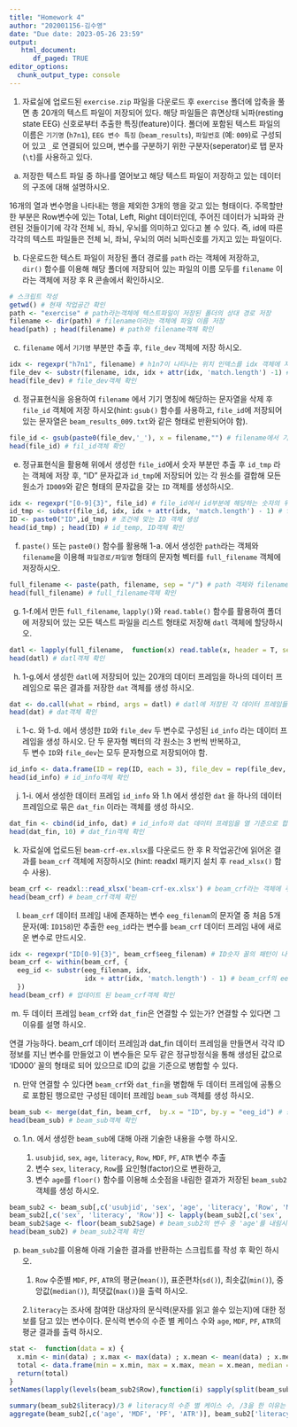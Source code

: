 ```yaml
---
title: "Homework 4"
author: "202001156-김수영"
date: "Due date: 2023-05-26 23:59"
output: 
   html_document:
      df_paged: TRUE
editor_options:
  chunk_output_type: console
---
```



1. 자료실에 업로드된 `exercise.zip` 파일을 다운로드 후 `exercise` 폴더에 압축을 
풀면 총 20개의 텍스트 파일이 저장되어 있다. 해당 파일들은 
휴면상태 뇌파(resting state EEG) 신호로부터 추출한 특징(feature)이다. 
폴더에 포함된 텍스트 파일의 이름은 `기기명` (`h7n1`), 
`EEG 변수 특징` (`beam_results`), `파일번호` (예: `009`)로 
구성되어 있고 `_`로 연결되어 있으며, 변수를 구분하기 위한 구분자(seperator)로 탭 문자(`\t`)를 
사용하고 있다.


a. 저장한 텍스트 파일 중 하나를 열어보고 해당 텍스트 파일이 저장하고 있는 
데이터의 구조에 대해 설명하시오. 

16개의 열과 변수명을 나타내는 행을 제외한 3개의 행을 갖고 있는 형태이다. 주목할만한 부분은 Row변수에 있는 Total, Left, Right 데이터인데, 주어진 데이터가 뇌파와 관련된 것들이기에 각각 전체 뇌, 좌뇌, 우뇌를 의미하고 있다고 볼 수 있다. 즉, id에 따른 각각의 텍스트 파일들은 전체 뇌, 좌뇌, 우뇌의 여러 뇌파신호를 가지고 있는 파일이다.



b. 다운로드한 텍스트 파일이 저장된 폴더 경로를 `path` 라는 객체에 저장하고,  
`dir()` 함수를 이용해 해당 폴더에 저장되어 있는 파일의 이름 모두를 `filename` 
이라는 객체에 저장 후 R 콘솔에서 확인하시오. 


```r
# 스크립트 작성
getwd() # 현재 작업공간 확인
path <- "exercise" # path라는객체에 텍스트파일이 저장된 폴더의 상대 경로 저장
filename <- dir(path) # filename이라는 객체에 파일 이름 저장
head(path) ; head(filename) # path와 filename객체 확인
```


c. `filename` 에서 `기기명` 부분만 추출 후, `file_dev` 객체에 저장 하시오. 


```r
idx <- regexpr("h7n1", filename) # h1n7이 나타나는 위치 인덱스를 idx 객체에 저장
file_dev <- substr(filename, idx, idx + attr(idx, 'match.length') -1) # h7n1 부분을 추출하여 file_dev에 할당
head(file_dev) # file_dev객체 확인
```



d. 정규표현식을 응용하여 `filename` 에서 기기 명칭에 해당하는 문자열을 삭제 후 
`file_id` 객체에 저장 하시오(hint: `gsub()` 함수를 사용하고, 
`file_id`에 저장되어 있는 문자열은 `beam_results_009.txt`와 같은 형태로 
반환되어야 함). 


```r
file_id <- gsub(paste0(file_dev,'_'), x = filename,"") # filename에서 기기 명칭에 해당하는 부분을 삭제시켜 file_id 객체에 할당
head(file_id) # fil_id객체 확인
```


e. 정규표현식을 활용해 위에서 생성한 `file_id`에서 숫자 부분만 추출 후 
`id_tmp` 라는 객체에 저장 후, "ID" 문자값과 `id_tmp`에 저장되어 있는 각 원소를 결합해 
모든 원소가 `ID009`와 같은 형태의 문자값을 갖는 `ID` 객체를 생성하시오. 


```r
idx <- regexpr("[0-9]{3}", file_id) # file_id에서 id부분에 해당하는 숫자의 위치 인덱스를 idx 객체에 엊장
id_tmp <- substr(file_id, idx, idx + attr(idx, 'match.length') - 1) # file_id의 id 부분을 추출하여 id_tmp에 저장
ID <- paste0("ID",id_tmp) # 조건에 맞는 ID 객체 생성
head(id_tmp) ; head(ID) # id_temp, ID객체 확인
```


f. `paste()` 또는 `paste0()` 함수를 활용해 1-a. 에서 생성한 `path`라는 객체와 
`filename`을 이용해 `파일경로/파일명` 형태의 문자형 벡터를 `full_filename` 
객체에 저장하시오. 


```r
full_filename <- paste(path, filename, sep = "/") # path 객체와 filename 객체를 /로 구분하여 파일경로/파일명 형태의 문자형 벡터를 full_filename이라는 객체에 할당
head(full_filename) # full_filename객체 확인
```


g. 1-f.에서 만든 `full_filename`, `lapply()`와 `read.table()` 함수를 활용하여 
폴더에 저장되어 있는 모든 텍스트 파일을 리스트 형태로 저장해 `datl` 객체에 할당하시오. 


```r
datl <- lapply(full_filename,  function(x) read.table(x, header = T, sep = "\t")) # lapply함수를 통해 폴더 내 모든 텍스트파일을 읽은 후 datl이라는 객체에 리스트 형태로 할당
head(datl) # datl객체 확인
```


h. 1-g.에서 생성한 `datl`에 저장되어 있는 20개의 데이터 프레임을 하나의 
데이터 프레임으로 묶은 결과를 저장한 `dat` 객체를 생성 하시오. 

```r
dat <- do.call(what = rbind, args = datl) # datl에 저장된 각 데이터 프레임들을 행 기준으로 결합하여 dat라는 객체에 데이터 프레임 형태로 할당
head(dat) # dat객체 확인
```


i. 1-c. 와 1-d. 에서 생성한 `ID`와 `file_dev` 두 변수로 구성된  `id_info` 라는 
데이터 프레임을 생성 하시오. 단 두 문자형 벡터의 각 원소는 3 번씩 반복하고,  
두 변수 `ID`와 `file_dev`는 모두 문자형으로 저장되어야 함. 

```r
id_info <- data.frame(ID = rep(ID, each = 3), file_dev = rep(file_dev, 3)) #  ID와 file_dev라는 변수를 갖는 id_info라는 데이터 프레임 생성, dat라는 데이터 프레임이 ID에 따른 전체 뇌, 좌뇌, 우뇌 순으로 뇌파정보가 나열되어 있으므로, ID를 반복시킬 때 each 옵션을 적용시켜서 뇌의 부분에 따른 동일한 ID가 할당되도록 조정
head(id_info) # id_info객체 확인
```


j. 1-i. 에서 생성한 데이터 프레임 `id_info` 와 1.h 에서 생성한 `dat` 을 하나의 
데이터 프레임으로 묶은 `dat_fin` 이라는 객체를 생성 하시오. 


```r
dat_fin <- cbind(id_info, dat) # id_info와 dat 데이터 프레임을 열 기준으로 합쳐 dat_fin이라는 객체에 할당
head(dat_fin, 10) # dat_fin객체 확인
```



k. 자료실에 업로드된 `beam-crf-ex.xlsx`를 다운로드 한 후 
R 작업공간에 읽어온 결과를 `beam_crf` 객체에 저장하시오 (hint: readxl 패키지 설치 후 `read_xlsx()` 함수 사용). 

```r
beam_crf <- readxl::read_xlsx('beam-crf-ex.xlsx') # beam_crf라는 객체에 주어진 파일을 읽어 저장
head(beam_crf) # beam_crf객체 확인
```


l. `beam_crf` 데이터 프레임 내에 존재하는 변수 `eeg_filenam`의 문자열 중 처음 
5개 문자(예: `ID158`)만 추출한 `eeg_id`라는 변수를 `beam_crf` 데이터 프레임 
내에 새로운 변수로 만드시오. 

```r
idx <- regexpr("ID[0-9]{3}", beam_crf$eeg_filenam) # ID숫자 꼴의 패턴이 나타나는 위치 인덱스를 idx에 할당
beam_crf <- within(beam_crf, {
  eeg_id <- substr(eeg_filenam, idx,
                   idx + attr(idx, 'match.length') - 1) # beam_crf의 eeh_filenam 변수의 id를 추출하여 eeg_id라는 변수에 idx를 통하여 할당
  })
head(beam_crf) # 업데이트 된 beam_crf객체 확인
```



m. 두 데이터 프레임 `beam_crf`와 `dat_fin`은 연결할 수 있는가? 
연결할 수 있다면 그 이유를 설명 하시오. 

연결 가능하다. beam_crf 데이터 프레임과 dat_fin 데이터 프레임을 만들면서 각각 ID정보를 지닌 변수를 만들었고 이 변수들은 모두 같은 정규방정식을 통해 생성된 값으로 'ID000' 꼴의 형태로 되어 있으므로 ID의 값을 기준으로 병합할 수 있다.



n. 만약 연결할 수 있다면 `beam_crf`와 `dat_fin`을 병합해 두 데이터 프레임에 
공통으로 포함된 행으로만 구성된 데이터 프레임 `beam_sub` 객체를 생성 하시오. 

```r
beam_sub <- merge(dat_fin, beam_crf,  by.x = "ID", by.y = "eeg_id") # 공통값을 가지는 각각의 ID 변수인 'ID', 'eeg_id'를 기준으로 병합하여 beam_sub라는 객체 생성
head(beam_sub) # beam_sub객체 확인
```


o. 1.n. 에서 생성한 `beam_sub`에 대해 아래 기술한 내용을 수행 하시오. 

   1. `usubjid`, `sex`, `age`, `literacy`, `Row`, `MDF`, `PF`, `ATR` 변수 추출
   2. 변수 `sex`, `literacy`, `Row`를 요인형(factor)으로 변환하고, 
   3. 변수 `age`를 `floor()` 함수를 이용해 소숫점을 내림한 결과가 저장된 `beam_sub2` 객체를 생성 하시오. 

```r
beam_sub2 <- beam_sub[,c('usubjid', 'sex', 'age', 'literacy', 'Row', 'MDF', 'PF', 'ATR')] # beam_sub의 `usubjid`, `sex`, `age`, `literacy`, `Row`, `MDF`, `PF`, `ATR` 변수를 추출하여 beam_sub2에 할당
beam_sub2[,c('sex', 'literacy', 'Row')] <- lapply(beam_sub2[,c('sex', 'literacy', 'Row')],factor) # beam_sub2의 변수 `sex`, `literacy`, `Row`를 요인형(factor)으로 변환하여 beam_sub2 업데이트
beam_sub2$age <- floor(beam_sub2$age) # beam_sub2의 변수 중 'age'를 내림시켜 beam_sub2를 업데이트
head(beam_sub2) # beam_sub2객체 확인
```


p. `beam_sub2`를 이용해 아래 기술한 결과를 반환하는 스크립트를 작성 후 확인 하시오. 


   1. `Row` 수준별 `MDF`, `PF`, `ATR`의 평균(`mean()`), 표준편차(`sd()`), 최솟값(`min()`), 중앙값(`median()`), 최댓값(`max()`)을 출력 하시오. 
   
   2.`literacy`는 조사에 참여한 대상자의 문식력(문자를 읽고 쓸수 있는지)에 대한 정보를 담고 있는 변수이다. 문식력 변수의 수준 별 케이스 수와 `age`, `MDF`, `PF`, `ATR`의 평균 결과를 출력 하시오. 



```r
stat <-  function(data = x) {
  x.min <- min(data) ; x.max <- max(data) ; x.mean <- mean(data) ; x.median <- median(data) ; x.sd <- sd(data)
  total <- data.frame(min = x.min, max = x.max, mean = x.mean, median = x.median, sd = x.sd)
  return(total)
}
setNames(lapply(levels(beam_sub2$Row),function(i) sapply(split(beam_sub2, beam_sub2$Row)[[i]][c("MDF","PF","ATR")], stat)), levels(beam_sub2$Row)) # aggregate함수는 사용자지정 함수는 입력을 받지 못하므로 표준편차를 출력하지 않고, 1,3분위수를 출력하는 summary함수를 이용하면 문제에서 원하는 결과값을 얻을 수 없다. 따라서 split함수로 Row별 데이터프레임을 리스트의 형태로 만들고 sapply로 평균, 표준편차, 최솟값, 중앙값, 최댓값을 출력하는 사용자 지정 함수를 적용킨 후 lapply 함수로 Row의 수준 별 사용자 지정 함수를 적용시키게 다시 적용시킨 후 리스트의 이름을 재설정하여 원하는 값을 출력하게 한다.

summary(beam_sub2$literacy)/3 # literacy의 수준 별 케이스 수, /3을 한 이유는 한 사람의 문식력 수준이 Row수준에 따라 반복되므로 literacy의 수준 별 케이스 수를 정확히 알기 위해서는 Row수준 Total, Left, Right로 반복되는 3가지에 따른 문식력의 수준별 수를 Row의 수준 별 케이스인 3으로 나눠야 정확한 literacy의 케이스 수를 구하는 것이라 판단하였기에 3으로 나누었다.
aggregate(beam_sub2[,c('age', 'MDF', 'PF', 'ATR')], beam_sub2['literacy'], mean) # 문식력의 수준별 `age`, `MDF`, `PF`, `ATR`의 평균 출력

```














